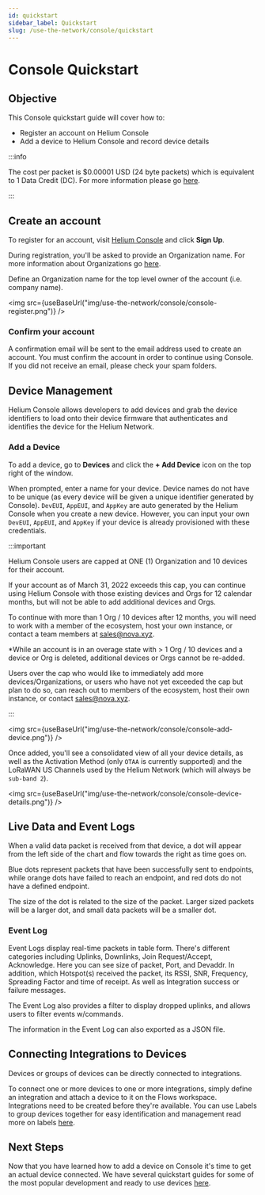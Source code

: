 ```yaml
---
id: quickstart
sidebar_label: Quickstart
slug: /use-the-network/console/quickstart
---
```


# Console Quickstart


## Objective

This Console quickstart guide will cover how to:

- Register an account on Helium Console
- Add a device to Helium Console and record device details

:::info

The cost per packet is $0.00001 USD \(24 byte packets\) which is equivalent to 1
Data Credit \(DC\). For more information please go
[here](https://docs.helium.com/use-the-network/console/data-credits/).

:::

## Create an account

To register for an account, visit [Helium Console](https://console.helium.com)
and click **Sign Up**.

During registration, you'll be asked to provide an Organization name. For more
information about Organizations go
[here](/use-the-network/console/users#organizations).

Define an Organization name for the top level owner of the account \(i.e.
company name\).

<img src={useBaseUrl("img/use-the-network/console/console-register.png")} />

### Confirm your account

A confirmation email will be sent to the email address used to create an
account. You must confirm the account in order to continue using Console. If you
did not receive an email, please check your spam folders.

## Device Management

Helium Console allows developers to add devices and grab the device identifiers
to load onto their device firmware that authenticates and identifies the device
for the Helium Network.

### Add a Device

To add a device, go to **Devices** and click the **+ Add Device** icon on the
top right of the window.

When prompted, enter a name for your device. Device names do not have to be
unique \(as every device will be given a unique identifier generated by
Console\). `DevEUI`, `AppEUI`, and `AppKey` are auto generated by the Helium
Console when you create a new device. However, you can input your own `DevEUI`,
`AppEUI`, and `AppKey` if your device is already provisioned with these
credentials.

:::important

Helium Console users are capped at ONE (1) Organization and 10 devices for their
account.

If your account as of March 31, 2022 exceeds this cap, you can continue using
Helium Console with those existing devices and Orgs for 12 calendar months, but
will not be able to add additional devices and Orgs.

To continue with more than 1 Org / 10 devices after 12 months, you will need to
work with a member of the ecosystem, host your own instance, or contact a team
members at sales@nova.xyz.

\*While an account is in an overage state with > 1 Org / 10 devices and a device
or Org is deleted, additional devices or Orgs cannot be re-added.

Users over the cap who would like to immediately add more devices/Organizations,
or users who have not yet exceeded the cap but plan to do so, can reach out to
members of the ecosystem, host their own instance, or contact sales@nova.xyz.

:::

<img src={useBaseUrl("img/use-the-network/console/console-add-device.png")} />

Once added, you'll see a consolidated view of all your device details, as well
as the Activation Method \(only `OTAA` is currently supported\) and the LoRaWAN
US Channels used by the Helium Network \(which will always be `sub-band 2`\).

<img
  src={useBaseUrl("img/use-the-network/console/console-device-details.png")}
/>

## Live Data and Event Logs

When a valid data packet is received from that device, a dot will appear from
the left side of the chart and flow towards the right as time goes on.

Blue dots represent packets that have been successfully sent to endpoints, while
orange dots have failed to reach an endpoint, and red dots do not have a defined
endpoint.

The size of the dot is related to the size of the packet. Larger sized packets
will be a larger dot, and small data packets will be a smaller dot.

### Event Log

Event Logs display real-time packets in table form. There's different categories
including Uplinks, Downlinks, Join Request/Accept, Acknowledge. Here you can see
size of packet, Port, and Devaddr. In addition, which Hotspot(s) received the
packet, its RSSI, SNR, Frequency, Spreading Factor and time of receipt. As well
as Integration success or failure messages.

The Event Log also provides a filter to display dropped uplinks, and allows
users to filter events w/commands.

The information in the Event Log can also exported as a JSON file.

## Connecting Integrations to Devices

Devices or groups of devices can be directly connected to integrations.

To connect one or more devices to one or more integrations, simply define an
integration and attach a device to it on the Flows workspace. Integrations need
to be created before they're available. You can use Labels to group devices
together for easy identification and management read more on labels
[here](/use-the-network/console/labels).

## Next Steps

Now that you have learned how to add a device on Console it's time to get an
actual device connected. We have several quickstart guides for some of the most
popular development and ready to use devices [here](/use-the-network/devices).
